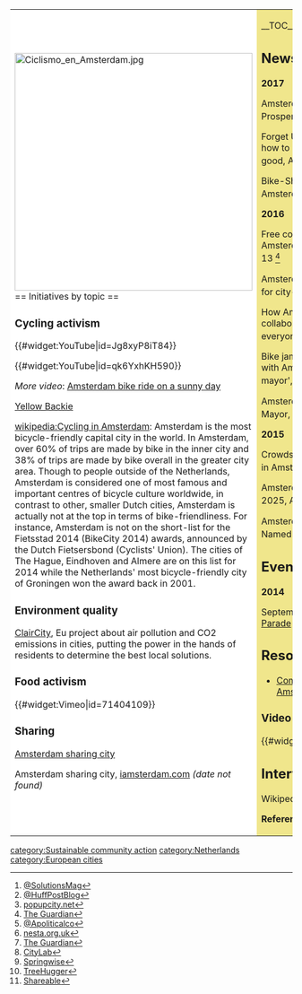 {| cellpadding="8" cellspacing="0"
|- valign="top" 
| style="background:white" width="52%"|
[[File:Ciclismo en Amsterdam.jpg|424px]]<br clear=left>
== Initiatives by topic ==

=== Cycling activism ===

{{#widget:YouTube|id=Jg8xyP8iT84}}

{{#widget:YouTube|id=qk6YxhKH590}}

''More video'': [http://www.youtube.com/watch?v=op9rJyqHg0A Amsterdam bike ride on a sunny day]

[http://www.yellowbackie.org/ Yellow Backie]

[[wikipedia:Cycling in Amsterdam]]: Amsterdam is the most bicycle-friendly capital city in the world. In Amsterdam, over 60% of trips are made by bike in the inner city and 38% of trips are made by bike overall in the greater city area. Though to people outside of the Netherlands, Amsterdam is considered one of most famous and important centres of bicycle culture worldwide, in contrast to other, smaller Dutch cities, Amsterdam is actually not at the top in terms of bike-friendliness. For instance, Amsterdam is not on the short-list for the Fietsstad 2014 (BikeCity 2014) awards, announced by the Dutch Fietsersbond (Cyclists' Union). The cities of The Hague, Eindhoven and Almere are on this list for 2014 while the Netherlands' most bicycle-friendly city of Groningen won the award back in 2001.

=== Environment quality ===

[http://www.claircity.eu/ ClairCity], Eu project about air pollution and CO2 emissions in cities, putting the power in the hands of residents to determine the best local solutions.

=== Food activism ===

{{#widget:Vimeo|id=71404109}}

=== Sharing ===

[https://amsterdamsharingcity.wordpress.com/ Amsterdam sharing city]

Amsterdam sharing city, [http://www.iamsterdam.com/en/business/sharing-economy/amsterdam-sharing-city iamsterdam.com] ''(date not found)''

| style="background:khaki" |

__TOC__

== News and comment ==

'''2017'''

Amsterdam Mobilizes for a Clean, Prosperous Future, May <ref>[https://www.thesolutionsjournal.com/article/amsterdam-mobilizes-clean-prosperous-future/ @SolutionsMag]</ref>

Forget Uber, Amsterdam is showing how to use the sharing economy for good, Apr 18 <ref>[http://www.huffingtonpost.com/entry/forget-uber-amsterdam-is-showing-how-to-use-the-sharing_us_58f60ed0e4b0156697225295 @HuffPostBlog]</ref>

Bike-Sharing Goes Electric In Amsterdam, Feb 20 <ref>[http://popupcity.net/bike-sharing-goes-electric-in-amsterdam/ popupcity.net]</ref>

'''2016'''

Free coffee and half price bike repairs: Amsterdam rewards its recyclers, Dec 13 <ref>[https://www.theguardian.com/sustainable-business/2016/dec/13/amsterdam-dutch-recycling-plastics-local-currency-cities-foundation-wasted The Guardian]</ref>

Amsterdam has created a free Airbnb for city-owned buildings, Dec 1 <ref>[https://apolitical.co/amsterdam-airbnb-state-assets-municipal-offices/ @Apoliticalco]</ref>

How Amsterdam is developing a collaborative economy that works for everyone, Nov 7 <ref>[http://www.nesta.org.uk/blog/how-amsterdam-developing-collaborative-economy-works-everyone nesta.org.uk]</ref>

Bike jams and unwritten rules: a day with Amsterdam's new 'bicycle mayor', Aug 11 <ref>[https://www.theguardian.com/cities/2016/aug/11/cycling-amsterdam-bike-jams-bicycle-mayor-anna-luten The Guardian]</ref>

Amsterdam Is Appointing a Bike Mayor, Apr 26 <ref>[http://www.citylab.com/cityfixer/2016/04/amsterdam-is-appointing-a-bike-mayor/479901/ CityLab]</ref>

'''2015''' 

Crowdsourced bicycle courier service in Amsterdam, May 19 <ref>[http://www.springwise.com/crowdsourced-bicycle-courier-service-amsterdam Springwise]</ref>

Amsterdam buses to be all-electric by 2025, Apri 28 <ref>[http://www.treehugger.com/public-transportation/amsterdam-buses-all-electric-2025.html TreeHugger]</ref>

Amsterdam is Now Europe's First Named "Sharing City", February 2 <ref>[http://www.shareable.net/blog/amsterdam-is-now-europes-first-named-sharing-city Shareable]</ref>

== Events ==

'''2014'''

September 14 [http://www.amsterdamsolarboatparade.nl/ Amsterdam Solar Boat Parade]

== Resources ==

*[http://www.communityloversguide.org/#!amsterdam/c1cxl Community Lover's Guide to Amsterdam]

=== Video ===

{{#widget:YouTube|id=TbvOHa3AoeI}}

== Interwiki links ==
Wikipedia: [[wikipedia:Amsterdam|Amsterdam]]


'''References'''
{{Attrib sca ref|Amsterdam}}
<references/>
|}


{{scaendmenu}}
[[category:Sustainable community action]]
[[category:Netherlands]]
[[category:European cities]]